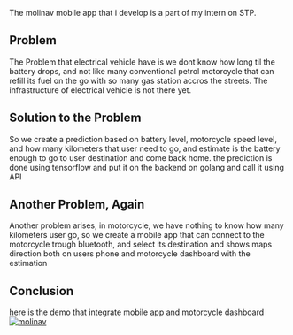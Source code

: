 The molinav mobile app that i develop is a part of my intern on STP.

## Problem

The Problem that electrical vehicle have is we dont know how long til the battery drops, and not like many conventional petrol motorcycle that can refill its fuel on the go with so many gas station accros the streets. The infrastructure of electrical vehicle is not there yet.

## Solution to the Problem

So we create a prediction based on battery level, motorcycle speed level, and how many kilometers that user need to go, and estimate is the battery enough to go to user destination and come back home. the prediction is done using tensorflow and put it on the backend on golang and call it using API

## Another Problem, Again

Another problem arises, in motorcycle, we have nothing to know how many kilometers user go, so we create a mobile app that can connect to the motorcycle trough bluetooth, and select its destination and shows maps direction both on users phone and motorcycle dashboard with the estimation

## Conclusion

here is the demo that integrate mobile app and motorcycle dashboard
[![molinav](https://res.cloudinary.com/marcomontalbano/image/upload/v1669082539/video_to_markdown/images/onedrive--AoergNkr6N6JjbhUNcWeYOxl-c05b58ac6eb4c4700831b2b3070cd403.jpg)](https://1drv.ms/v/s!AoergNkr6N6JjbhUNcWeYOxl_hxINA?e=dgr7I3 "molinav")
